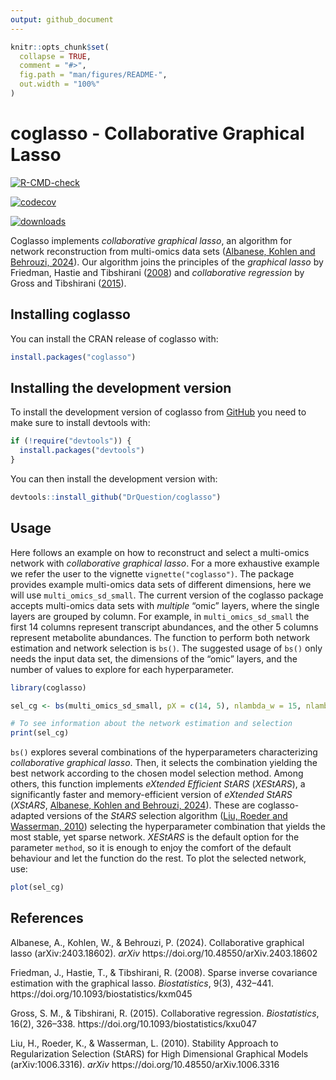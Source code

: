 ```yaml
---
output: github_document
---
```


<!-- README.md is generated from README.Rmd. Please edit that file -->

```r
knitr::opts_chunk$set(
  collapse = TRUE,
  comment = "#>",
  fig.path = "man/figures/README-",
  out.width = "100%"
)
```

# coglasso - Collaborative Graphical Lasso

<!-- badges: start -->
[![R-CMD-check](https://github.com/DrQuestion/coglasso/actions/workflows/R-CMD-check.yaml/badge.svg)](https://github.com/DrQuestion/coglasso/actions/workflows/R-CMD-check.yaml)

[![codecov](https://codecov.io/gh/DrQuestion/coglasso/graph/badge.svg?token=Q370RQ1CAD)](https://app.codecov.io/gh/DrQuestion/coglasso)

[![downloads](https://cranlogs.r-pkg.org/badges/coglasso)](https://cran.r-project.org/package=coglasso)
<!-- badges: end -->

Coglasso implements *collaborative graphical lasso*, an algorithm for network reconstruction from multi-omics data sets ([Albanese, Kohlen and Behrouzi, 2024](#references)). Our algorithm joins the principles of the *graphical lasso* by Friedman, Hastie and Tibshirani ([2008](#references)) and *collaborative regression* by Gross and Tibshirani ([2015](#references)).

## Installing coglasso

You can install the CRAN release of coglasso with:

``` r
install.packages("coglasso")
```

## Installing the development version

To install the development version of coglasso from [GitHub](https://github.com/) you need to make sure to install devtools with:

```r
if (!require("devtools")) {
  install.packages("devtools")
}
```

You can then install the development version with:

``` r
devtools::install_github("DrQuestion/coglasso")
```

## Usage

Here follows an example on how to reconstruct and select a multi-omics network with *collaborative graphical lasso*. For a more exhaustive example we refer the user to the vignette `vignette("coglasso")`. The package provides example multi-omics data sets of different dimensions, here we will use `multi_omics_sd_small`. The current version of the coglasso package accepts multi-omics data sets with  *multiple* "omic" layers, where the single layers are grouped by column. For example, in `multi_omics_sd_small` the first 14 columns represent transcript abundances, and the other 5 columns represent metabolite abundances. The function to perform both network estimation and network selection is `bs()`. The suggested usage of `bs()` only needs the input data set, the dimensions of the "omic" layers, and the number of values to explore for each hyperparameter.

```r
library(coglasso)

sel_cg <- bs(multi_omics_sd_small, pX = c(14, 5), nlambda_w = 15, nlambda_b = 15, nc = 5)

# To see information about the network estimation and selection
print(sel_cg)
```

`bs()` explores several combinations of the hyperparameters characterizing *collaborative graphical lasso*. Then, it selects the combination yielding the best network according to the chosen model selection method. Among others, this function implements *eXtended Efficient StARS* (*XEStARS*), a significantly faster and memory-efficient version of *eXtended StARS* (*XStARS*, [Albanese, Kohlen and Behrouzi, 2024](#ref)). These are coglasso-adapted versions of the *StARS* selection algorithm ([Liu, Roeder and Wasserman, 2010](#references)) selecting the hyperparameter combination that yields the most stable, yet sparse network. *XEStARS* is the default option for the parameter `method`, so it is enough to enjoy the comfort of the default behaviour and let the function do the rest. To plot the selected network, use:

```r
plot(sel_cg)
```


## References

  Albanese, A., Kohlen, W., & Behrouzi, P. (2024). Collaborative graphical lasso (arXiv:2403.18602). *arXiv* https://doi.org/10.48550/arXiv.2403.18602
  
  Friedman, J., Hastie, T., & Tibshirani, R. (2008). Sparse inverse covariance estimation with the graphical lasso. *Biostatistics*, 9(3), 432–441. https://doi.org/10.1093/biostatistics/kxm045
  
  Gross, S. M., & Tibshirani, R. (2015). Collaborative regression. *Biostatistics*, 16(2), 326–338. https://doi.org/10.1093/biostatistics/kxu047
  
  Liu, H., Roeder, K., & Wasserman, L. (2010). Stability Approach to Regularization Selection (StARS) for High Dimensional Graphical Models (arXiv:1006.3316). *arXiv* https://doi.org/10.48550/arXiv.1006.3316
